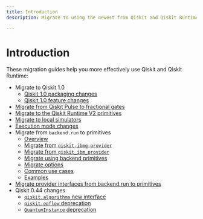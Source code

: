 ```yaml
---
title: Introduction
description: Migrate to using the newest from Qiskit and Qiskit Runtime

---
```


# Introduction

These migration guides help you more effectively use Qiskit and Qiskit Runtime:

* Migrate to Qiskit 1.0
   * [Qiskit 1.0 packaging changes](./qiskit-1.0-installation)
   * [Qiskit 1.0 feature changes](./qiskit-1.0-features)
* [Migrate from Qiskit Pulse to fractional gates](./pulse-migration)
* [Migrate to the Qiskit Runtime V2 primitives](./v2-primitives)
* [Migrate to local simulators](./local-simulators)
* [Execution mode changes](./sessions)
* Migrate from `backend.run` to primitives
   * [Overview](./qiskit-runtime)
   * [Migrate from `qiskit-ibmq-provider`](./qiskit-runtime-from-ibmq-provider)
   * [Migrate from `qiskit_ibm_provider`](./qiskit-runtime-from-ibm-provider)
   * [Migrate using backend primitives](./qiskit-backend-primitives)
   * [Migrate options](./qiskit-runtime-options)
   * [Common use cases](./qiskit-runtime-use-case)
   * [Examples](./qiskit-runtime-examples)
* [Migrate provider interfaces from backend.run to primitives](./external-providers-primitives-v2)
* Qiskit 0.44 changes
   * [`qiskit.algorithms` new interface](./qiskit-algorithms-module)
   * [`qiskit.opflow` deprecation](./qiskit-opflow-module)
   * [`QuantumInstance` deprecation](./qiskit-quantum-instance)

